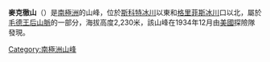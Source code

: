 {{coord|86|9|S|150|2|W|display=title}}

'''麥克徹山'''（{{lang-en|Mount McKercher}}）是[[南極洲|南極洲]]的山峰，位於[[斯科特冰川|斯科特冰川]]以東和[[格里菲斯冰川|格里菲斯冰川]]口以北，屬於[[毛德王后山脈|毛德王后山脈]]的一部分，海拔高度2,230米，該山峰在1934年12月由[[美國|美國]]探險隊發現。

{{Antarctica-geo-stub}}
[[Category:南極洲山峰|Category:南極洲山峰]]